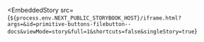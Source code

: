 
<EmbeddedStory
  src={`${process.env.NEXT_PUBLIC_STORYBOOK_HOST}/iframe.html?args=&id=primitive-buttons-filebutton--docs&viewMode=story&full=1&shortcuts=false&singleStory=true`}
></EmbeddedStory>